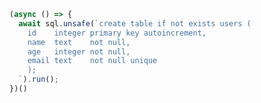 ```typescript  copy
(async () => {
  await sql.unsafe(`create table if not exists users (
    id    integer primary key autoincrement,
    name  text    not null,
    age   integer not null,
    email text    not null unique
    );
  `).run();
})()
```